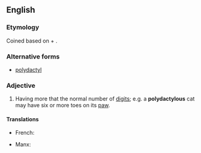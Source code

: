==English==

===Etymology===
Coined based on {{etyl|grc|en}} {{term|πολύς||many, much|lang=grc}} + {{term|δάκτυλος|lang=grc}}.

===Alternative forms===
* [[polydactyl]]

===Adjective===
{{en-adj}}

# Having more that the normal number of [[digit]]s; e.g. a '''polydactylous''' cat may have six or more toes on its [[paw]].

====Translations====
{{trans-top|having additional digits}}
* French: {{t+|fr|polydactyle}}
{{trans-mid}}
* Manx: {{t|gv|yl-vairagh}}
{{trans-bottom}}
